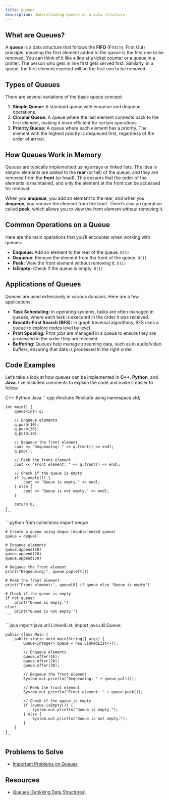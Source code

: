 ```yaml
---
title: Queues
description: Understanding queues as a data structure.
---
```


## <HoverUnderline>What are Queues?</HoverUnderline>

A **queue** is a data structure that follows the **FIFO** (First In, First Out) principle, meaning the first element added to the queue is the first one to be removed. You can think of it like a line at a ticket counter or a queue in a printer. The person who gets in line first gets served first. Similarly, in a queue, the first element inserted will be the first one to be removed.

## <HoverUnderline>Types of Queues</HoverUnderline>

There are several variations of the basic queue concept:

1. **Simple Queue:** A standard queue with enqueue and dequeue operations.
2. **Circular Queue:** A queue where the last element connects back to the first element, making it more efficient for certain operations.
3. **Priority Queue:** A queue where each element has a priority. The element with the highest priority is dequeued first, regardless of the order of arrival.

## <HoverUnderline>How Queues Work in Memory</HoverUnderline>

Queues are typically implemented using arrays or linked lists. The idea is simple: elements are added to the **rear** (or tail) of the queue, and they are removed from the **front** (or head). This ensures that the order of the elements is maintained, and only the element at the front can be accessed for removal.

When you **enqueue**, you add an element to the rear, and when you **dequeue**, you remove the element from the front. There’s also an operation called **peek**, which allows you to view the front element without removing it.

## <HoverUnderline>Common Operations on a Queue</HoverUnderline>

Here are the main operations that you’ll encounter when working with queues:

- **Enqueue:** Add an element to the rear of the queue. `O(1)`
- **Dequeue:** Remove the element from the front of the queue. `O(1)`
- **Peek:** View the front element without removing it. `O(1)`
- **IsEmpty:** Check if the queue is empty. `O(1)`

## <HoverUnderline>Applications of Queues</HoverUnderline>

Queues are used extensively in various domains. Here are a few applications:
- **Task Scheduling:** In operating systems, tasks are often managed in queues, where each task is executed in the order it was received.
- **Breadth-First Search (BFS):** In graph traversal algorithms, BFS uses a queue to explore nodes level by level.
- **Print Spooling:** Print jobs are managed in a queue to ensure they are processed in the order they are received.
- **Buffering:** Queues help manage streaming data, such as in audio/video buffers, ensuring that data is processed in the right order.

## <HoverUnderline>Code Examples</HoverUnderline>

Let’s take a look at how queues can be implemented in **C++**, **Python**, and **Java**. I’ve included comments to explain the code and make it easier to follow.

<Tabs defaultValue="python" className="pt-5 pb-1">
  <TabsList>
    <TabsTrigger value="cpp">C++</TabsTrigger>
    <TabsTrigger value="python">Python</TabsTrigger>
    <TabsTrigger value="java">Java</TabsTrigger>
  </TabsList>

  <TabsContent value="cpp">
    ```cpp
    #include <iostream>
    #include <queue>
    using namespace std;

    int main() {
        queue<int> q;

        // Enqueue elements
        q.push(10);
        q.push(20);
        q.push(30);

        // Dequeue the front element
        cout << "Dequeueing: " << q.front() << endl;
        q.pop();

        // Peek the front element
        cout << "Front element: " << q.front() << endl;

        // Check if the queue is empty
        if (q.empty()) {
            cout << "Queue is empty." << endl;
        } else {
            cout << "Queue is not empty." << endl;
        }

        return 0;
    }
    ```
  </TabsContent>

  <TabsContent value="python">
    ```python
    from collections import deque

    # Create a queue using deque (double-ended queue)
    queue = deque()

    # Enqueue elements
    queue.append(10)
    queue.append(20)
    queue.append(30)

    # Dequeue the front element
    print("Dequeueing:", queue.popleft())

    # Peek the front element
    print("Front element:", queue[0] if queue else "Queue is empty")

    # Check if the queue is empty
    if not queue:
        print("Queue is empty.")
    else:
        print("Queue is not empty.")
    ```
  </TabsContent>

  <TabsContent value="java">
    ```java
    import java.util.LinkedList;
    import java.util.Queue;

    public class Main {
        public static void main(String[] args) {
            Queue<Integer> queue = new LinkedList<>();

            // Enqueue elements
            queue.offer(10);
            queue.offer(20);
            queue.offer(30);

            // Dequeue the front element
            System.out.println("Dequeueing: " + queue.poll());

            // Peek the front element
            System.out.println("Front element: " + queue.peek());

            // Check if the queue is empty
            if (queue.isEmpty()) {
                System.out.println("Queue is empty.");
            } else {
                System.out.println("Queue is not empty.");
            }
        }
    }
    ```
  </TabsContent>
</Tabs>

## <HoverUnderline>Problems to Solve</HoverUnderline>

- [Important Problems on Queues](https://leetcode.com/problem-list/a4abs82i/)

## <HoverUnderline>Resources</HoverUnderline>

- [Queues (Grokking Data Structures)](/grokking-data-structures.pdf#page=165)
